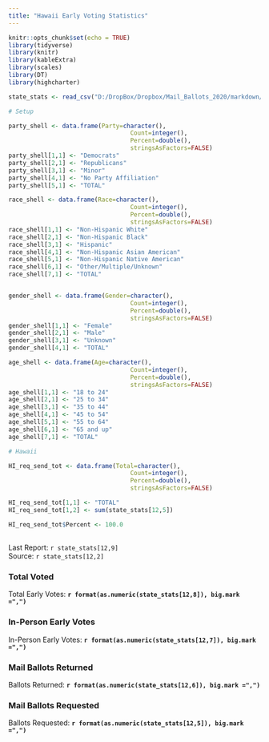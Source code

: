```yaml
---
title: "Hawaii Early Voting Statistics"
---
```

```r
knitr::opts_chunk$set(echo = TRUE)
library(tidyverse)
library(knitr)
library(kableExtra)
library(scales)
library(DT)
library(highcharter)

state_stats <- read_csv("D:/DropBox/Dropbox/Mail_Ballots_2020/markdown/2020G_Early_Vote.csv")

# Setup

party_shell <- data.frame(Party=character(),
                                  Count=integer(),
                                  Percent=double(),
                                  stringsAsFactors=FALSE)
party_shell[1,1] <- "Democrats"
party_shell[2,1] <- "Republicans"
party_shell[3,1] <- "Minor"
party_shell[4,1] <- "No Party Affiliation"
party_shell[5,1] <- "TOTAL"

race_shell <- data.frame(Race=character(),
                                  Count=integer(),
                                  Percent=double(),
                                  stringsAsFactors=FALSE)
race_shell[1,1] <- "Non-Hispanic White"
race_shell[2,1] <- "Non-Hispanic Black"
race_shell[3,1] <- "Hispanic"
race_shell[4,1] <- "Non-Hispanic Asian American"
race_shell[5,1] <- "Non-Hispanic Native American"
race_shell[6,1] <- "Other/Multiple/Unknown"
race_shell[7,1] <- "TOTAL"


gender_shell <- data.frame(Gender=character(),
                                  Count=integer(),
                                  Percent=double(),
                                  stringsAsFactors=FALSE)
gender_shell[1,1] <- "Female"
gender_shell[2,1] <- "Male"
gender_shell[3,1] <- "Unknown"
gender_shell[4,1] <- "TOTAL"

age_shell <- data.frame(Age=character(),
                                  Count=integer(),
                                  Percent=double(),
                                  stringsAsFactors=FALSE)
age_shell[1,1] <- "18 to 24"
age_shell[2,1] <- "25 to 34"
age_shell[3,1] <- "35 to 44"
age_shell[4,1] <- "45 to 54"
age_shell[5,1] <- "55 to 64"
age_shell[6,1] <- "65 and up"
age_shell[7,1] <- "TOTAL"

# Hawaii

HI_req_send_tot <- data.frame(Total=character(),
                                  Count=integer(),
                                  Percent=double(),
                                  stringsAsFactors=FALSE)

HI_req_send_tot[1,1] <- "TOTAL"
HI_req_send_tot[1,2] <- sum(state_stats[12,5]) 

HI_req_send_tot$Percent <- 100.0

```
## {.tabset}
Last Report: `r state_stats[12,9]`  
Source:  `r state_stats[12,2]`

### Total Voted

Total Early Votes: **`r format(as.numeric(state_stats[12,8]), big.mark =",")`**

### In-Person Early Votes

In-Person Early Votes: **`r format(as.numeric(state_stats[12,7]), big.mark =",")`**

### Mail Ballots Returned

Ballots Returned: **`r format(as.numeric(state_stats[12,6]), big.mark =",")`**

### Mail Ballots Requested

Ballots Requested: **`r format(as.numeric(state_stats[12,5]), big.mark =",")`**
